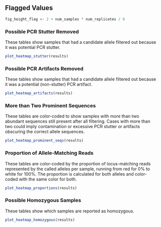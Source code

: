 ## Flagged Values

```r
fig_height_flag <- 2 + num_samples * num_replicates / 6
```

### Possible PCR Stutter Removed

These tables show samples that had a candidate allele filtered out because it
was potential PCR stutter.

```r
plot_heatmap_stutter(results)
```

### Possible PCR Artifacts Removed

These tables show samples that had a candidate allele filtered out because it
was a potential (non-stutter) PCR artifact.

```r
plot_heatmap_artifacts(results)
```

### More than Two Prominent Sequences

These tables are color-coded to show samples with more than two abundant 
sequences still present after all filtering. Cases with more than two could 
imply contamination or excessive PCR stutter or artifacts obscuring the correct
allele sequences.

```r
plot_heatmap_prominent_seqs(results)
```

### Proportion of Allele-Matching Reads

These tables are color-coded by the proportion of locus-matching reads 
represented by the called alleles per sample, running from red for 0% to white 
for 100%.  The proportion is calculated for both alleles and color-coded with
the same color for both.

```r
plot_heatmap_proportions(results)
```

### Possible Homozygous Samples

These tables show which samples are reported as homozygous.

```r
plot_heatmap_homozygous(results)
```
